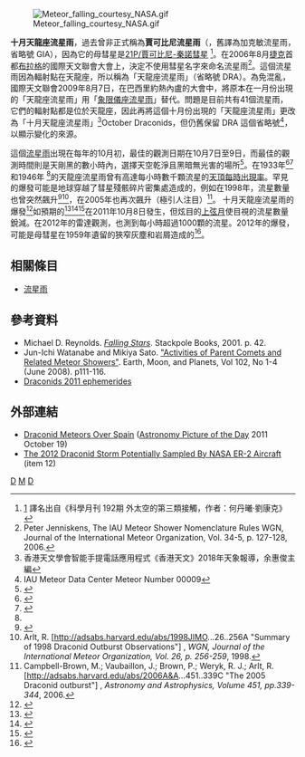 [[File:Meteor_falling_courtesy_NASA.gif|thumb]]

'''十月天龍座流星雨'''，過去曾非正式稱為'''賈可比尼流星雨'''（{{lang|en|Giacobinids}}，舊譯為加克敏流星雨，省略號 GIA），因為它的母彗星是[[21P/賈可比尼-秦諾彗星|21P/賈可比尼-秦諾彗星]] <ref>[http://203.68.20.65/science/content/1985/00120192/0013.htmdk]{{dead link|date=2017年12月 |bot=InternetArchiveBot |fix-attempted=yes }} 譯名出自《科學月刊 192期 外太空的第三類接觸，作者：何丹曦‧劉康克》</ref>。在2006年8月[[捷克|捷克]]首都[[布拉格|布拉格]]的國際天文聯會大會上，決定不使用彗星名字來命名流星雨<ref>Peter Jenniskens, The IAU Meteor Shower Nomenclature Rules WGN, Journal of the International Meteor Organization, Vol. 34-5, p. 127-128, 2006.</ref>。這個流星雨因為輻射點在天龍座，所以稱為「天龍座流星雨」（省略號 DRA）。為免混亂，國際天文聯會2009年8月7日，在巴西里約熱內盧的大會中，將原本在一月份出現的「天龍座流星雨」用「[[象限儀座流星雨|象限儀座流星雨]]」替代。問題是目前共有41個流星雨，它們的輻射點都是位於天龍座，因此再將這個十月份出現的「天龍座流星雨」更改為「十月天龍座流星雨」<ref>香港天文學會智能手提電話應用程式《香港天文》2018年天象報導，余惠俊主編</ref>October Draconids，但仍舊保留 DRA 這個省略號<ref>IAU Meteor Data Center Meteor Number 00009</ref>，以顯示變化的來源。

這個[[流星雨|流星雨]]出現在每年的10月初，最佳的觀測日期在10月7日至9日，而最佳的觀測時間則是天剛黑的數小時內，選擇天空乾淨且黑暗無光害的場所<ref>{{Cite web |url=http://www.imo.net/node/1442 |title=Meteor Activity Outlook for October 6-12, 2012 |accessdate=2012-10-08 |archive-date=2013-06-22 |archive-url=https://web.archive.org/web/20130622113454/http://imo.net/node/1442 |dead-url=yes }}</ref>。在1933年<ref name="storm1933">{{cite web |date=October 7, 2011 |title=Account of the 1933 Draconids meteor storm |publisher=International Meteor Organization (IMO) |author=John McFarland and Mark Bailey |url=http://www.imo.net/docs/ellison_1933_draconids_storm_account.txt |accessdate=2011-10-08 |archive-date=2011-10-10 |archive-url=https://web.archive.org/web/20111010183330/http://www.imo.net/docs/ellison_1933_draconids_storm_account.txt |dead-url=no }}</ref><ref name="kronk">{{cite web|last=Kronk|first=Gary W|title=Meteor Showers Online|url=http://meteorshowersonline.com/showers/draconids.html|accessdate=2011-12-06|archive-url=https://web.archive.org/web/20080807162149/http://meteorshowersonline.com/showers/draconids.html|archive-date=2008-08-07|dead-url=yes}}</ref>和1946年
<ref name=kronk/>的天龍座流星雨曾有高達每小時數千顆流星的[[天頂每時出現率|天頂每時出現率]]。罕見的爆發可能是地球穿越了彗星殘骸碎片密集處造成的，例如在1998年，流星數量也曾突然飆升<ref>{{cite web|title=Giacobinids dazzle observers|url=http://science.nasa.gov/newhome/headlines/ast14oct98_2.htm|date=October 14, 1998|accessdate=2016-10-19|archive-date=1999-02-20|archive-url=https://web.archive.org/web/19990220163101/http://science.nasa.gov/newhome/headlines/ast14oct98_2.htm|dead-url=yes}}</ref><ref>Arlt, R. [http://adsabs.harvard.edu/abs/1998JIMO...26..256A "Summary of 1998 Draconid Outburst Observations"] {{Wayback|url=http://adsabs.harvard.edu/abs/1998JIMO...26..256A |date=20190627182305 }}, ''WGN, Journal of the International Meteor Organization, Vol. 26, p. 256-259'', 1998.</ref>，在2005年也再次飆升（極引人注目）<ref>Campbell-Brown, M.; Vaubaillon, J.; Brown, P.; Weryk, R. J.; Arlt, R. [http://adsabs.harvard.edu/abs/2006A&A...451..339C "The 2005 Draconid outburst"] {{Wayback|url=http://adsabs.harvard.edu/abs/2006A%26A...451..339C |date=20190627182327 }}, ''Astronomy and Astrophysics, Volume 451, pp.339-344'', 2006.</ref>。 十月天龍座流星雨的爆發<ref name="2011results">{{cite web|title=Draconids show expected outburst|publisher=International Meteor Organization (IMO)|url=http://www.imo.net/draconids2011results|accessdate=2011-12-06|deadurl=yes|archiveurl=https://web.archive.org/web/20111213230937/http://www.imo.net/draconids2011results|archivedate=2011-12-13}}</ref>如預期的<ref>{{cite news |author= Adrian West |title= The Draconid Meteor Shower – A Storm is Coming! |publisher= ''Universe Today'' |quote= Observers in the UK and Northern Europe are ideally placed to see the peak of the Draconids. Unfortunately the peak occurs in the day time for North America. There will also be a bright Moon which may drown out many but the brightest meteors, but if predictions are correct, you will still see many. You may see Draconid meteors on the 7th an the 9th also, so it is worth going out and checking the skies. |date= October 3, 2011 |url= http://www.universetoday.com/89430/the-draconid-meteor-shower-a-storm-is-coming/ |accessdate= 2011-10-03 |archive-date= 2011-10-05 |archive-url= https://web.archive.org/web/20111005051016/http://www.universetoday.com/89430/the-draconid-meteor-shower-a-storm-is-coming/ |dead-url= no }}</ref><ref>{{cite web|title=Draconids Meteor Shower on 8 October 2011|url=http://www.imo.net/draconids2011|work=International Meteor Organization|deadurl=yes|archiveurl=https://web.archive.org/web/20110925171621/http://www.imo.net/draconids2011|archivedate=2011年9月25日|accessdate=2016年10月19日}}</ref><ref>{{cite web|last=Beatty|first=Kelly|title=A Deluge of Draconids?|url=http://www.skyandtelescope.com/observing/highlights/104450349.html|work=Sky and Telescope|publisher=Highlights|accessdate=31 December 2010|archive-url=https://web.archive.org/web/20121025074004/http://www.skyandtelescope.com/observing/highlights/104450349.html|archive-date=2012-10-25|dead-url=yes}}</ref>在2011年10月8日發生，但炫目的[[上弦月|上弦月]]使目視的流星數量銳減。在2012年的雷達觀測，也測到每小時超過1000顆的流星。2012年的爆發，可能是母彗星在1959年遺留的狹窄灰塵和岩屑造成的<ref name="Barentsen">{{cite web
  |date=2012-10-08
  |title=Draconids show outburst (again!)
  |author=Geert Barentsen
  |url=http://barentsen.wordpress.com/2012/10/08/draconids-2012/
  |accessdate=2012-10-08
  |archive-date=2016-03-13
  |archive-url=https://web.archive.org/web/20160313092636/https://barentsen.wordpress.com/2012/10/08/draconids-2012/
  |dead-url=no
  }}</ref>。

== 相關條目 ==
* [[流星雨|流星雨]]

== 參考資料 ==
{{reflist|2}}
* Michael D. Reynolds. [https://books.google.com/books?id=3-Ik5VrGtdIC&printsec=frontcover#PPA42,M1 ''Falling Stars'']. Stackpole Books, 2001. p. 42.
* Jun-Ichi Watanabe and Mikiya Sato. [http://www.springerlink.com/content/7801p2j94434t457/ "Activities of Parent Comets and Related Meteor Showers"]{{Dead link|date=2020年2月 |bot=InternetArchiveBot |fix-attempted=yes }}. Earth, Moon, and Planets, Vol 102, No 1-4 (June 2008). p111-116.
* [https://web.archive.org/web/20150403111659/http://www.imcce.fr/en/ephemerides/phenomenes/meteor/DATABASE/Draconids/2011/index.php Draconids 2011 ephemerides]

== 外部連結 ==
* [http://apod.nasa.gov/apod/ap111019.html Draconid Meteors Over Spain ]{{Wayback|url=http://apod.nasa.gov/apod/ap111019.html |date=20111020010633 }} ([[Astronomy_Picture_of_the_Day|Astronomy Picture of the Day]] 2011 October 19)
* [http://planetarynews.org/archive13/pen_v07_n03_130120.txt The 2012 Draconid Storm Potentially Sampled By NASA ER-2 Aircraft]{{Wayback|url=http://planetarynews.org/archive13/pen_v07_n03_130120.txt |date=20160304235749 }} (item 12)

{{流星雨}}

[[Category:流星雨|D]]
[[Category:天龍座|M]]
[[Category:10月份的活動|D]]